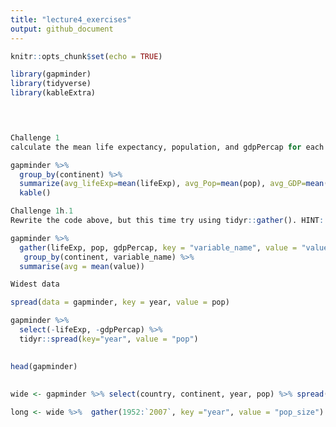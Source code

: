 ```yaml
---
title: "lecture4_exercises"
output: github_document
---
```


```r
knitr::opts_chunk$set(echo = TRUE)
```

```r
library(gapminder)
library(tidyverse)
library(kableExtra)


  

Challenge 1
calculate the mean life expectancy, population, and gdpPercap for each continent. Hint: use the group_by() and summarize() functions we learned in the dplyr lesson

gapminder %>%
  group_by(continent) %>%
  summarize(avg_lifeExp=mean(lifeExp), avg_Pop=mean(pop), avg_GDP=mean(gdpPercap)) %>%
  kable()

Challenge 1h.1
Rewrite the code above, but this time try using tidyr::gather(). HINT: First, gather all of the variables (lifeExp, pop and gdpPercap) into a new column called "variable_name". Then, group by both continent and variable_name

gapminder %>% 
  gather(lifeExp, pop, gdpPercap, key = "variable_name", value = "value") %>% 
   group_by(continent, variable_name) %>% 
  summarise(avg = mean(value))

Widest data

spread(data = gapminder, key = year, value = pop)

gapminder %>% 
  select(-lifeExp, -gdpPercap) %>% 
  tidyr::spread(key="year", value = "pop")
  

head(gapminder)
 
  
wide <- gapminder %>% select(country, continent, year, pop) %>% spread(key="year", value="pop")

long <- wide %>%  gather(1952:`2007`, key ="year", value = "pop_size")
  


```


